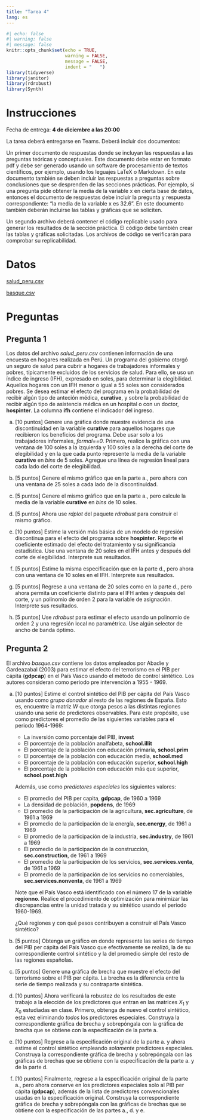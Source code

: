 ```yaml
---
title: "Tarea 4"
lang: es
---
```


```r
#| echo: false
#| warning: false 
#| message: false
knitr::opts_chunk$set(echo = TRUE,
                      warning = FALSE,
                      message = FALSE,
                      indent = "   ")
library(tidyverse)
library(janitor)
library(rdrobust)
library(Synth)
```


# Instrucciones

Fecha de entrega: **4 de diciembre a las 20:00**

La tarea deberá entregarse en Teams. Deberá incluir dos documentos:

Un primer documento de respuestas donde se incluyan las respuestas a las preguntas teóricas y conceptuales. Este documento debe estar en formato pdf y debe ser generado usando un software de procesamiento de textos científicos, por ejemplo, usando los leguajes LaTeX o Markdown. En este documento también se deben incluir las respuestas a preguntas sobre conclusiones que se desprenden de las secciones prácticas. Por ejemplo, si una pregunta pide obtener la media de la variable x en cierta base de datos, entonces el documento de respuestas debe incluir la pregunta y respuesta correspondiente: “la media de la variable x es 32.6”. En este documento también deberán incluirse las tablas y gráficas que se soliciten.

Un segundo archivo deberá contener el código replicable usado para generar los resultados de la sección práctica. El código debe también crear las tablas y gráficas solicitadas. Los archivos de código se verificarán para comprobar su replicabilidad.

# Datos

[salud_peru.csv](../files/salud_peru.csv)

[basque.csv](../files/basque.csv)

# Preguntas

## Pregunta 1

Los datos del archivo *salud_peru.csv* contienen información de una encuesta en hogares realizada en Perú. Un programa del gobierno otorgó un seguro de salud para cubrir a hogares de trabajadores informales y pobres, típicamente excluidos de los servicios de salud. Para ello, se uso un índice de ingreso (IFH), expresado en soles, para determinar la elegibilidad. Aquellos hogares con un IFH menor o igual a 55 soles son considerados pobres. Se desea estimar el efecto del programa en la probabilidad de recibir algún tipo de anteción médica, **curative**, y sobre la probabilidad de recibir algún tipo de asistencia médica en un hospital o con un doctor, **hospinter**. La columna **ifh** contiene el indicador del ingreso.

a. [10 puntos] Genere una gráfica donde muestre evidencia de una discontinuidad en la variable **curative** para aquellos hogares que recibieron los beneficios del programa. Debe usar solo a los trabajadores informales, *formal==0*. Primero, realice la gráfica con una ventana de 100 soles a la izquierda y 100 soles a la derecha del corte de elegibilidad y en la que cada punto represente la media de la variable **curative** en *bins* de 5 soles. Agregue una línea de regresión lineal para cada lado del corte de elegibilidad.

a. [5 puntos] Genere el mismo gráfico que en la parte a., pero ahora con una ventana de 25 soles a cada lado de la discontinuidad.

a. [5 puntos] Genere el mismo gráfico que en la parte a., pero calcule la media de la variable **curative** en *bins* de 10 soles.

a. [5 puntos] Ahora use *rdplot* del paquete *rdrobust* para construir el mismo gráfico.

a. [10 puntos] Estime la versión más básica de un modelo de regresión discontinua para el efecto del programa sobre **hospinter**. Reporte el coeficiente estimado del efecto del tratamiento y su significancia estadística. Use una ventana de 20 soles en el IFH antes y después del corte de elegibilidad. Interprete sus resultados.

a. [5 puntos] Estime la misma especificación que en la parte d., pero ahora con una ventana de 10 soles en el IFH. Interprete sus resultados.

a. [5 puntos] Regrese a una ventana de 20 soles como en la parte d., pero ahora permita un coeficiente distinto para el IFH antes y después del corte, y un polinomio de orden 2 para la variable de asignación. Interprete sus resultados.

a. [5 puntos] Use *rdrobust* para estimar el efecto usando un polinomio de orden 2 y una regresión local no paramétrica. Use algún selector de ancho de banda óptimo.


## Pregunta 2

El archivo *basque.csv* contiene los datos empleados por Abadie y Gardeazabal (2003) para estimar el efecto del terrorismo en el PIB per cápita (**gdpcap**) en el País Vasco usando el método de control sintético. Los autores consideran como periodo pre intervención a 1955 - 1969.

a. [10 puntos] Estime el control sintético del PIB per cápita del País Vasco usando como *grupo donador* al resto de las regiones de España. Esto es, encuentre la matriz $W$ que otorga pesos a las distintas regiones usando una serie de predictores observables. Para este propósito, use como predictores el promedio de las siguientes variables para el periodo 1964-1969:

    - La inversión como porcentaje del PIB, **invest**
    - El porcentaje de la población analfabeta, **school.illit**
    - El porcentaje de la población con educación primaria, **school.prim**
    -	El porcentaje de la población con educación media, **school.med**
    -	El porcentaje de la población con educación superior, **school.high**
    -	El porcentaje de la población con educación más que superior, **school.post.high**
    
     Además, use como *predictores especiales* los siguientes valores:

    -	El promedio del PIB per capita, **gdpcap**, de 1960 a 1969
    -	La densidad de población, **popdens**, de 1969
    -	El promedio de la participación de la agricultura, **sec.agriculture**, de 1961 a 1969
    -	El promedio de la participación de la energía, **sec.energy**, de 1961 a 1969
    - El promedio de la participación de la industria, **sec.industry**, de 1961 a 1969
    -	El promedio de la participación de la construcción, **sec.construction**, de 1961 a 1969
    -	El promedio de la participación de los servicios, **sec.services.venta**, de 1961 a 1969
    -	El promedio de la participación de los servicios no comerciables, **sec.services.nonventa**, de 1961 a 1969

    Note que el País Vasco está identificado con el número 17 de la variable **regionno**. Realice el procedimiento de optimización para minimizar las discrepancias entre la unidad tratada y su sintético usando el periodo 1960-1969.

    ¿Qué regiones y con qué pesos contribuyen a construir el País Vasco sintético?

a. [5 puntos] Obtenga un gráfico en donde represente las series de tiempo del PIB per cápita del País Vasco que efectivamente se realizó, la de su correspondiente control sintético y la del promedio simple del resto de las regiones españolas.

a. [5 puntos] Genere una gráfica de brecha que muestre el efecto del terrorismo sobre el PIB per cápita. La brecha es la diferencia entre la serie de tiempo realizada y su contraparte sintética.

a. [10 puntos] Ahora verificará la robustez de los resultados de este trabajo a la elección de los predictores que entran en las matrices $X_1$ y $X_0$ estudiadas en clase. Primero, obtenga de nuevo el control sintético, esta vez eliminando *todos* los predictores especiales. Construya la correspondiente gráfica de brecha y sobrepóngala con la gráfica de brecha que se obtiene con la especificación de la parte a.

a. [10 puntos] Regrese a la especificación original de la parte a. y ahora estime el control sintético empleando *solamente* predictores especiales. Construya la correspondiente gráfica de brecha y sobrepóngala con las gráficas de brechas que se obtiene con la especificación de la parte a. y de la parte d.

a. [10 puntos] Finalmente, regrese a la especificación original de la parte a., pero ahora conserve en los predictores especiales solo al PIB per cápita (**gdpcap**), además de la lista de predictores convencionales usadas en la especificación original. Construya la correspondiente gráfica de brecha y sobrepóngala con las gráficas de brechas que se obtiene con la especificación de las partes a., d. y e.
